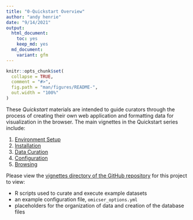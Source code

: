 ```yaml
---
title: "0-Quickstart Overview"
author: "andy henrie"
date: "9/14/2021"
output:
  html_document: 
    toc: yes
    keep_md: yes
  md_document:
    variant: gfm
---
```


<!-- README.md is generated from README.Rmd. Please edit that file -->

```r
knitr::opts_chunk$set(
  collapse = TRUE,
  comment = "#>",
  fig.path = "man/figures/README-",
  out.width = "100%"
)
```

These *Quickstart* materials are intended to guide curators through the process of creating their own web application and formatting data for visualization in the browser.
The main vignettes in the Quickstart series include:

1. [Environment Setup](01_environment_setup.md)
2. [Installation](02_install.md)
3. [Data Curation](03_data_curation.md)
4. [Configuration](04_configuration.md)
5. [Browsing](05_browsing.md)

Please view the [vignettes directory of the GitHub repository](https://github.com/ndcn/omicser/tree/main/vignettes)
for this project to view:

- R scripts used to curate and execute example datasets
- an example configuration file, `omicser_options.yml`
- placeholders for the organization of data and creation of the database files
